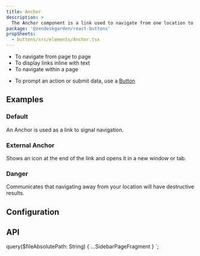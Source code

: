 ```yaml
---
title: Anchor
description: >
  The Anchor component is a link used to navigate from one location to another.
package: '@zendeskgarden/react-buttons'
propSheets:
  - buttons/src/elements/Anchor.tsx
---
```



<Usage>
  <Use>
    <ul>
      <li>To navigate from page to page</li>
      <li>To display links inline with text</li>
      <li>To navigate within a page</li>
    </ul>
  </Use>
  <Misuse>
    <ul>
      <li>
        To prompt an action or submit data, use a <a href="/components/button">Button</a>
      </li>
    </ul>
  </Misuse>
</Usage>

## Examples

### Default

An Anchor is used as a link to signal navigation.

<CodeExample code={AnchorDefaultCode}>
  <AnchorDefault />
</CodeExample>

### External Anchor

Shows an icon at the end of the link and opens it in a new window or tab.

<CodeExample code={AnchorExternalCode}>
  <AnchorExternal />
</CodeExample>

### Danger

Communicates that navigating away from your location will have destructive results.

<CodeExample code={AnchorDangerCode}>
  <AnchorDanger />
</CodeExample>

## Configuration

<PackageDescription data={props.data.mdx.package} />

## API

<PropSheets data={props.data.mdx.propsSheets} reactPackage={props.data.mdx.package} />


  query($fileAbsolutePath: String) {
    ...SidebarPageFragment
  }
`;
